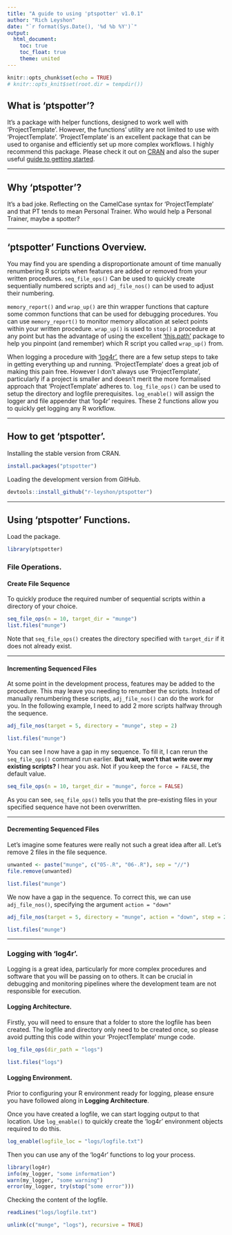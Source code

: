 ```yaml
---
title: "A guide to using 'ptspotter' v1.0.1"
author: "Rich Leyshon"
date: "`r format(Sys.Date(), '%d %b %Y')`"
output:
  html_document:
    toc: true
    toc_float: true
    theme: united
---
```


```r
knitr::opts_chunk$set(echo = TRUE)
# knitr::opts_knit$set(root.dir = tempdir())
```

## What is 'ptspotter'?

It's a package with helper functions, designed to work well with 'ProjectTemplate'. However, the functions' utility are not limited to use with 'ProjectTemplate'. 'ProjectTemplate' is an excellent package that can be used to organise and efficiently set up more complex workflows. I highly recommend this package. Please check it out on [CRAN](https://CRAN.R-project.org/package=ProjectTemplate) and also the super useful [guide to getting started](http://projecttemplate.net/getting_started.html).

***

## Why 'ptspotter'?

It's a bad joke. Reflecting on the CamelCase syntax for 'ProjectTemplate' and that PT tends to mean Personal Trainer. Who would help a Personal Trainer, maybe a spotter?

***

## 'ptspotter' Functions Overview.

You may find you are spending a disproportionate amount of time manually renumbering R scripts when features are added or removed from your written procedures. `seq_file_ops()` Can be used to quickly create sequentially numbered scripts and `adj_file_nos()` can be used to adjust their numbering.

`memory_report()` and `wrap_up()` are thin wrapper functions that capture some common functions that can be used for debugging procedures. You can use `memory_report()` to monitor memory allocation at select points within your written procedure. `wrap_up()` is used to `stop()` a procedure at any point but has the advantage of using the excellent ['this.path'](https://CRAN.R-project.org/package=this.path) package to help you pinpoint (and remember) which R script you called `wrap_up()` from.

When logging a procedure with ['log4r'](https://cran.r-project.org/web/packages/log4r/index.html), there are a few setup steps to take in getting everything up and running. 'ProjectTemplate' does a great job of making this pain free. However I don't always use 'ProjectTemplate', particularly if a project is smaller and doesn't merit the more formalised approach that 'ProjectTemplate' adheres to. `log_file_ops()` can be used to setup the directory and logfile prerequisites. `log_enable()` will assign the logger and file appender that 'log4r' requires. These 2 functions allow you to quickly get logging any R workflow.

***

## How to get 'ptspotter'.

Installing the stable version from CRAN.

```r
install.packages("ptspotter")
```

Loading the development version from GitHub.

```r
devtools::install_github("r-leyshon/ptspotter")
```
***

## Using 'ptspotter' Functions.

Load the package.

```r
library(ptspotter)
```


### File Operations.{.tabset}


#### Create File Sequence

To quickly produce the required number of sequential scripts within a directory of your choice.

```r
seq_file_ops(n = 10, target_dir = "munge")
list.files("munge")
```

Note that `seq_file_ops()` creates the directory specified with `target_dir` if it does not already exist.

***

#### Incrementing Sequenced Files

At some point in the development process, features may be added to the procedure. This may leave you needing to renumber the scripts. Instead of manually renumbering these scripts, `adj_file_nos()` can do the work for you. In the following example, I need to add 2 more scripts halfway through the sequence.

```r

adj_file_nos(target = 5, directory = "munge", step = 2)

list.files("munge")
```

You can see I now have a gap in my sequence. To fill it, I can rerun the `seq_file_ops()` command run earlier. **But wait, won't that write over my existing scripts?** I hear you ask. Not if you keep the `force = FALSE`, the default value.

```r
seq_file_ops(n = 10, target_dir = "munge", force = FALSE)
```

As you can see, `seq_file_ops()` tells you that the pre-existing files in your specified sequence have not been overwritten. 

***

#### Decrementing Sequenced Files

Let's imagine some features were really not such a great idea after all. Let's remove 2 files in the file sequence.

```r
unwanted <- paste("munge", c("05-.R", "06-.R"), sep = "//")
file.remove(unwanted)

list.files("munge")
```
We now have a gap in the sequence. To correct this, we can use `adj_file_nos()`, specifying the argument `action = "down"`

```r
adj_file_nos(target = 5, directory = "munge", action = "down", step = 2)

list.files("munge")
```

***

### Logging with 'log4r'.{.tabset}

Logging is a great idea, particularly for more complex procedures and software that you will be passing on to others. It can be crucial in debugging and monitoring pipelines where the development team are not responsible for execution. 



#### Logging Architecture.

Firstly, you will need to ensure that a folder to store the logfile has been created. The logfile and directory only need to be created once, so please avoid putting this code within your 'ProjectTemplate' munge code.

```r
log_file_ops(dir_path = "logs")

list.files("logs")
```



#### Logging Environment.

Prior to configuring your R environment ready for logging, please ensure you have followed along in **Logging Architecture**.

Once you have created a logfile, we can start logging output to that location. Use `log_enable()` to quickly create the 'log4r' environment objects required to do this.


```r
log_enable(logfile_loc = "logs/logfile.txt")
```

Then you can use any of the 'log4r' functions to log your process.

```r
library(log4r)
info(my_logger, "some information")
warn(my_logger, "some warning")
error(my_logger, try(stop("some error")))
```


Checking the content of the logfile.

```r
readLines("logs/logfile.txt")
```



```r
unlink(c("munge", "logs"), recursive = TRUE)
```





